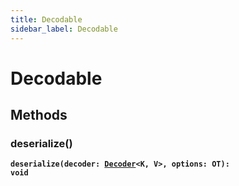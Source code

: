 ```yaml
---
title: Decodable
sidebar_label: Decodable
---
```


# Decodable

## Methods

### deserialize()

**<code>deserialize(decoder: [Decoder](/api/interfaces/decoder)&lt;K, V&gt;, options: OT): void</code>**

